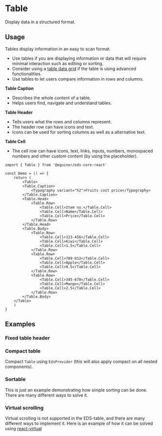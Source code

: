 
# Table

Display data in a structured format.

<Links 
    ariaUrl="https://www.w3.org/WAI/ARIA/apg/patterns/table/"
    figmaUrl="https://www.figma.com/file/0bGXR2sCwMVSDNyyzu5BXrO5/UI%E2%80%94User-Interface?node-id=17481%3A1541"
    documentationUrl="https://eds.equinor.com/0b0c666ab/p/392109-table/b/398446"
    sourceUrl="https://github.com/equinor/design-system/blob/develop/packages/eds-core-react/src/components/Table/Table.tsx"
    npmUrl="https://www.npmjs.com/package/@equinor/eds-core-react"
/>

<Story id="data-display-table--introduction" />
<PropsTable />

## Usage

Tables display information in an easy to scan format.

<ul>
    <li>Use tables if you are displaying information or data that will require minimal interaction such as editing or sorting.</li>
    <li>Consider using a <a href="https://zeroheight.com/0b0c666ab/v/latest/p/65c95b-table-data-grid/b/398446">table data grid</a> if the table is using advanced functionalities.</li>
    <li>Use tables to let users compare information in rows and columns.</li>
</ul>

<strong>Table Caption</strong>
<ul>
    <li>Describes the whole content of a table.</li>
    <li>Helps users find, navigate and understand tables.</li>
</ul>

<strong>Table Header</strong>
<ul>
    <li>Tells users what the rows and columns represent.</li>
    <li>The header row can have icons and text.</li>
    <li>Icons can be used for sorting columns as well as a alternative text.</li>
</ul>

<strong>Table Cell</strong>
<ul>
    <li>The cell row can have icons, text, links, inputs, numbers, monospaced numbers and other custom content (by using the placeholder).</li>
</ul>

```tsx
import { Table } from '@equinor/eds-core-react'

const Demo = () => {
    return (
        <Table>
        <Table.Caption>
            <Typography variant="h2">Fruits cost price</Typography>
        </Table.Caption>
        <Table.Head>
            <Table.Row>
                <Table.Cell>Item no.</Table.Cell>
                <Table.Cell>Name</Table.Cell>
                <Table.Cell>Price</Table.Cell>
            </Table.Row>
        </Table.Head>
        <Table.Body>
            <Table.Row>
                <Table.Cell>123-456</Table.Cell>
                <Table.Cell>Kiwi</Table.Cell>
                <Table.Cell>1.5</Table.Cell>
            </Table.Row>
            <Table.Row>
                <Table.Cell>789-012</Table.Cell>
                <Table.Cell>Apple</Table.Cell>
                <Table.Cell>0.5</Table.Cell>
            </Table.Row>
            <Table.Row>
                <Table.Cell>345-678</Table.Cell>
                <Table.Cell>Mango</Table.Cell>
                <Table.Cell>2.5</Table.Cell>
            </Table.Row>
        </Table.Body>
    </Table>
    )
}
```

## Examples

### Fixed table header

<Story id="data-display-table--fixed-table-header" />

### Compact table

Compact `Table` using `EdsProvider` (this will also apply compact on all nested components).

<Story id="data-display-table--compact-table" />

### Sortable

This is just an example demonstrating how simple sorting can be done. There are many different ways to solve it.

<Story id="data-display-table--sortable" />

### Virtual scrolling
Virtual scrolling is not supported in the EDS-table, and there are many different ways to implement it. Here 
is an example of how it can be solved using <a href="https://tanstack.com/virtual/v3">react-virtual</a> 

<Story id="data-display-table--virtual-scrolling" />
